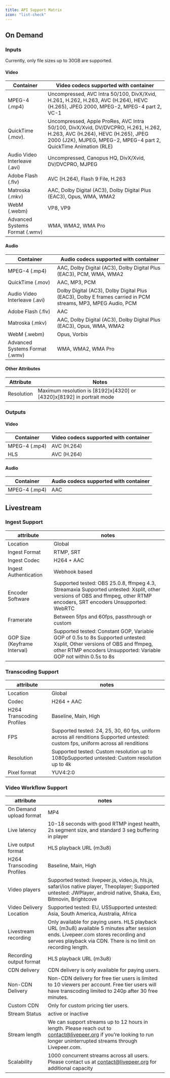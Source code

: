 ```yaml
---
title: API Support Matrix
icon: "list-check"
---
```


## On Demand

### Inputs

<Info>Currently, only file sizes up to 30GB are supported.</Info>

#### Video

| Container                      | Video codecs supported with container                                                                                                                                                        |
| ------------------------------ | -------------------------------------------------------------------------------------------------------------------------------------------------------------------------------------------- |
| MPEG-4 (.mp4)                  | Uncompressed, AVC Intra 50/100, DivX/Xvid, H.261, H.262, H.263, AVC (H.264), HEVC (H.265), JPEG 2000, MPEG-2, MPEG-4 part 2, VC-1                                                            |
| QuickTime (.mov).              | Uncompressed, Apple ProRes, AVC Intra 50/100, DivX/Xvid, DV/DVCPRO, H.261, H.262, H.263, AVC (H.264), HEVC (H.265), JPEG 2000 (J2K), MJPEG, MPEG-2, MPEG-4 part 2, QuickTime Animation (RLE) |
| Audio Video Interleave (.avi)  | Uncompressed, Canopus HQ, DivX/Xvid, DV/DVCPRO, MJPEG                                                                                                                                        |
| Adobe Flash (.flv)             | AVC (H.264), Flash 9 File, H.263                                                                                                                                                             |
| Matroska (.mkv)                | AAC, Dolby Digital (AC3), Dolby Digital Plus (EAC3), Opus, WMA, WMA2                                                                                                                         |
| WebM (.webm)                   | VP8, VP9                                                                                                                                                                                     |
| Advanced Systems Format (.wmv) | WMA, WMA2, WMA Pro                                                                                                                                                                           |

#### Audio

| Container                      | Audio codecs supported with container                                                                       |
| ------------------------------ | ----------------------------------------------------------------------------------------------------------- |
| MPEG-4 (.mp4)                  | AAC, Dolby Digital (AC3), Dolby Digital Plus (EAC3), PCM, WMA, WMA2                                         |
| QuickTime (.mov)               | AAC, MP3, PCM                                                                                               |
| Audio Video Interleave (.avi)  | Dolby Digital (AC3), Dolby Digital Plus (EAC3), Dolby E frames carried in PCM streams, MP3, MPEG Audio, PCM |
| Adobe Flash (.flv)             | AAC                                                                                                         |
| Matroska (.mkv)                | AAC, Dolby Digital (AC3), Dolby Digital Plus (EAC3), Opus, WMA, WMA2                                        |
| WebM (.webm)                   | Opus, Vorbis                                                                                                |
| Advanced Systems Format (.wmv) | WMA, WMA2, WMA Pro                                                                                          |

#### Other Attributes

| Attribute  | Notes                                                                 |
| ---------- | --------------------------------------------------------------------- |
| Resolution | Maximum resolution is [8192]x[4320] or [4320]x[8192] in portrait mode |

### Outputs

#### Video

| Container     | Video codecs supported with container |
| ------------- | ------------------------------------- |
| MPEG-4 (.mp4) | AVC (H.264)                           |
| HLS           | AVC (H.264)                           |

#### Audio

| Container     | Audio codecs supported with container |
| ------------- | ------------------------------------- |
| MPEG-4 (.mp4) | AAC                                   |

## Livestream

### Ingest Support

| attribute                    | notes                                                                                                                                                                                        |
| ---------------------------- | -------------------------------------------------------------------------------------------------------------------------------------------------------------------------------------------- |
| Location                     | Global                                                                                                                                                                                       |
| Ingest Format                | RTMP, SRT                                                                                                                                                                                    |
| Ingest Codec                 | H264 + AAC                                                                                                                                                                                   |
| Ingest Authentication        | Webhook based                                                                                                                                                                                |
| Encoder Software             | Supported tested: OBS 25.0.8, ffmpeg 4.3, Streamaxia Supported untested: Xsplit, other versions of OBS and ffmpeg, other RTMP encoders, SRT encoders Unsupported: WebRTC                     |
| Framerate                    | Between 5fps and 60fps, passthrough or custom                                                                                                                                                |
| GOP Size (Keyframe Interval) | Supported tested: Constant GOP, Variable GOP of 0.5s to 8s Supported untested: Xsplit, Other versions of OBS and ffmpeg, other RTMP encoders Unsupported: Variable GOP not within 0.5s to 8s |

### Transcoding Support

| attribute                 | notes                                                                                                                             |
| ------------------------- | --------------------------------------------------------------------------------------------------------------------------------- |
| Location                  | Global                                                                                                                            |
| Codec                     | H264 + AAC                                                                                                                        |
| H264 Transcoding Profiles | Baseline, Main, High                                                                                                              |
| FPS                       | Supported tested: 24, 25, 30, 60 fps, uniform across all renditions Supported untested: custom fps, uniform across all renditions |
| Resolution                | Supported tested: Custom resolution up to 1080pSupported untested: Custom resolution up to 4k                                     |
| Pixel format              | YUV4:2:0                                                                                                                          |

### Video Workflow Support

| attribute                 | notes                                                                                                                                                                                              |
| ------------------------- | -------------------------------------------------------------------------------------------------------------------------------------------------------------------------------------------------- |
| On Demand upload format   | MP4                                                                                                                                                                                                |
| Live latency              | 10-18 seconds with good RTMP ingest health, 2s segment size, and standard 3 seg buffering in player                                                                                                |
| Live output format        | HLS playback URL (m3u8)                                                                                                                                                                            |
| H264 Transcoding Profiles | Baseline, Main, High                                                                                                                                                                               |
| Video players             | Supported tested: livepeer.js, video.js, hls.js, safari/ios native player, Theoplayer; Supported untested: JWPlayer, android native, Shaka, Exo, Bitmovin, Brightcove                              |
| Video Delivery Location   | Supported tested: EU, USSupported untested: Asia, South America, Australia, Africa                                                                                                                 |
| Livestream recording      | Only available for paying users. HLS playback URL (m3u8) available 5 minutes after session ends. Livepeer.com stores recording and serves playback via CDN. There is no limit on recording length. |
| Recording output format   | HLS playback URL (m3u8)                                                                                                                                                                            |
| CDN delivery              | CDN delivery is only available for paying users.                                                                                                                                                   |
| Non-CDN Delivery          | Non-CDN delivery for free tier users is limited to 10 viewers per account. Free tier users will have transcoding limited to 240p after 30 free minutes.                                            |
| Custom CDN                | Only for custom pricing tier users.                                                                                                                                                                |
| Stream Status             | active or inactive                                                                                                                                                                                 |
| Stream length             | We can support streams up to 12 hours in length. Please reach out to contact@livepeer.org if you’re looking to run longer uninterrupted streams through Livepeer.com.                              |
| Scalability               | 1000 concurrent streams across all users. Please contact us at contact@livepeer.org for additional capacity                                                                                        |
